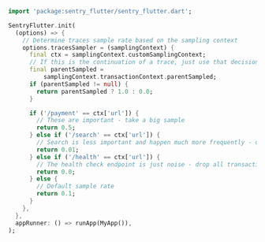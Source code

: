 ```dart
import 'package:sentry_flutter/sentry_flutter.dart';

SentryFlutter.init(
  (options) => {
    // Determine traces sample rate based on the sampling context
    options.tracesSampler = (samplingContext) {
      final ctx = samplingContext.customSamplingContext;
      // If this is the continuation of a trace, just use that decision (rate controlled by the caller).
      final parentSampled =
          samplingContext.transactionContext.parentSampled;
      if (parentSampled != null) {
        return parentSampled ? 1.0 : 0.0;
      }

      if ('/payment' == ctx['url']) {
        // These are important - take a big sample
        return 0.5;
      } else if ('/search' == ctx['url']) {
        // Search is less important and happen much more frequently - only take 1%
        return 0.01;
      } else if ('/health' == ctx['url']) {
        // The health check endpoint is just noise - drop all transactions
        return 0.0;
      } else {
        // Default sample rate
        return 0.1;
      }
    },
  },
  appRunner: () => runApp(MyApp()),
);
```
